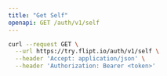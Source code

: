 ```yaml
---
title: "Get Self"
openapi: GET /auth/v1/self
---
```


<RequestExample>

```bash cURL
curl --request GET \
  --url https://try.flipt.io/auth/v1/self \
  --header 'Accept: application/json' \
  --header 'Authorization: Bearer <token>'
```

</RequestExample>
